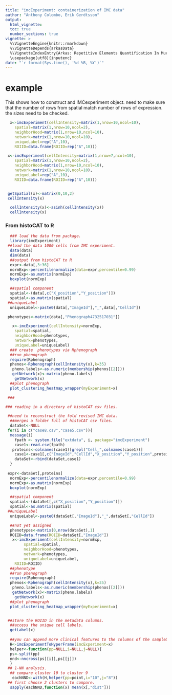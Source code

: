 ```yaml
---
title: "imcExperiment: containerization of IMC data"
author: "Anthony Colombo, Erik Gerdtsson"
output: 
  html_vignette:
  toc: true
  number_sections: true
vignette: >
  %\VignetteEngine{knitr::rmarkdown}
  %\VignetteDepends{arkasData}
  %\VignetteIndexEntry{Arkas: Repetitive Elements Quantification In Much Less Time}
  \usepackage[utf8]{inputenc}   
date: "`r format(Sys.time(), '%d %B, %Y')`"
---
```


# example
 This shows how to construct and IMCexperiment object.
  need to make sure that the number of rows from spatial match number of rows of expression.
  the sizes need to be checked.

```r

  x<-imcExperiment(cellIntensity=matrix(1,nrow=10,ncol=10),
	spatial=matrix(1,nrow=10,ncol=2),
	neighborHood=matrix(1,nrow=10,ncol=10),
	network=matrix(1,nrow=10,ncol=10),
	uniqueLabel=rep("A",10),
	ROIID=data.frame(ROIID=rep("A",10)))

 x<-imcExperiment(cellIntensity=matrix(1,nrow=7,ncol=10),
	spatial=matrix(1,nrow=10,ncol=2),
	neighborHood=matrix(1,nrow=10,ncol=10),
	network=matrix(1,nrow=10,ncol=10),
	uniqueLabel=rep("A",10),
	ROIID=data.frame(ROIID=rep("A",10)))


 getSpatial(x)<-matrix(0,10,2)
 cellIntensity(x)

  cellIntensity(x)<-asinh(cellIntensity(x))
  cellIntensity(x)


``` 

### From histoCAT to R

```r
  ### load the data from package.
  library(imcExperiment)
 ##load the data 1000 cells from IMC experiment.
  data(data)
  dim(data)
  ##output from histoCAT to R
  expr<-data[,3:36]
  normExp<-percentilenormalize(data=expr,percentile=0.99)
  normExp<-as.matrix(normExp)
  boxplot(normExp)

  ##spatial component
  spatial<-(data[,c("X_position","Y_position")])
  spatial<-as.matrix(spatial)
 ##uniqueLabel
  uniqueLabel<-paste0(data[,"ImageId"],"_",data[,"CellId"])

 phenotypes<-matrix(data[,"Phenograph4732517031"])

   x<-imcExperiment(cellIntensity=normExp,
	spatial=spatial,
	neighborHood=phenotypes,
	network=phenotypes,
	uniqueLabel=uniqueLabel)
  ### create  phenotypes via Rphenograph
  ##run phenograph
  require(Rphenograph)
  phenos<-Rphenograph(cellIntensity(x),k=35)
   pheno.labels<-as.numeric(membership(phenos[[2]]))
   getNetwork(x)<-matrix(pheno.labels)
    getNetwork(x)
  ##plot phenograph
  plot_clustering_heatmap_wrapper(myExperiment=x)

 ###

### reading in a directory of histoCAT csv files.

 ##need to reconstruct the fold revised IMC data.
  ##merges a folder full of histoCAT csv files.
  dataSet<-NULL
 for(i in c("case8.csv","case5.csv")){
  message(i)
    fpath <- system.file("extdata", i, package="imcExperiment")
    case1<-read.csv(fpath)
   proteins<-colnames(case1)[grepl("Cell_",colnames(case1))]
    case1<-case1[,c("ImageId","CellId","X_position","Y_position",proteins)]
    dataSet<-rbind(dataSet,case1)
  }
 
 expr<-dataSet[,proteins]
  normExp<-percentilenormalize(data=expr,percentile=0.99)
  normExp<-as.matrix(normExp)
  boxplot(normExp)

  ##spatial component
  spatial<-(dataSet[,c("X_position","Y_position")])
  spatial<-as.matrix(spatial)
 ##uniqueLabel
  uniqueLabel<-paste0(dataSet[,"ImageId"],"_",dataSet[,"CellId"])

  ##not yet assigned
  phenotypes<-matrix(0,nrow(dataSet),1)
  ROIID=data.frame(ROIID=dataSet[,"ImageId"])
   x<-imcExperiment(cellIntensity=normExp,
        spatial=spatial,
        neighborHood=phenotypes,
        network=phenotypes,
        uniqueLabel=uniqueLabel,
	ROIID=ROIID)
  ##phenotype
  ##run phenograph
  require(Rphenograph)
  phenos<-Rphenograph(cellIntensity(x),k=35)
   pheno.labels<-as.numeric(membership(phenos[[2]]))
   getNetwork(x)<-matrix(pheno.labels)
    getNetwork(x)
  ##plot phenograph
  plot_clustering_heatmap_wrapper(myExperiment=x)


 ##store the ROIID in the metadata columns.
  ##access the unique cell labels.
  getLabel(x)
  
  ##you can append more clinical features to the columns of the sampleDat data.frame.
  H<-imcExperimentToHyperFrame(imcExperiment=x)
  helper<-function(pp=NULL,i=NULL,j=NULL){
  ps<-split(pp)
  nnd<-nncross(ps[[i]],ps[[j]])
  }
 ## 1-NN analysis.
  ## compare cluster 10 to cluster 9
   eachNND<-with(H,helper(pp=point,i="10",j="8"))
 ## first choose 2 clusters to compare.
  sapply(eachNND,function(x) mean(x[,"dist"]))




```
